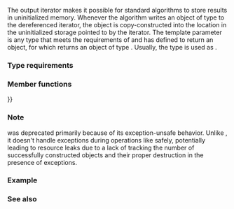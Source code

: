 {{cpp/title|raw_storage_iterator}}
{{cpp/memory/raw_storage_iterator/navbar}}
{{dcl begin}}
{{dcl header|memory}}
{{dcl rev begin}}
{{dcl|until=c++17|1=
template&lt; class OutputIt, class T &gt;
class raw_storage_iterator
    : public std::iterator&lt;std::output_iterator_tag, void, void, void, void&gt;;
}}
{{dcl|since=c++17|deprecated=c++17|removed=c++20|1=
template&lt; class OutputIt, class T &gt;
class raw_storage_iterator;
}}
{{dcl rev end}}
{{dcl end}}

The output iterator {{tt|std::raw_storage_iterator}} makes it possible for standard algorithms to store results in uninitialized memory. Whenever the algorithm writes an object of type {{tt|T}} to the dereferenced iterator, the object is copy-constructed into the location in the uninitialized storage pointed to by the iterator. The template parameter {{tt|OutputIt}} is any type that meets the requirements of {{named req|OutputIterator}} and has {{c|operator*}} defined to return an object, for which {{c|operator&amp;}} returns an object of type {{tt|T*}}. Usually, the type {{tt|T*}} is used as {{tt|OutputIt}}.

===Type requirements===
{{par begin}}
{{par req named|OutputIt|OutputIterator}}
{{par end}}

===Member functions===
{{dsc begin}}
{{dsc inc|cpp/memory/raw_storage_iterator/dsc constructor}}
{{dsc inc|cpp/memory/raw_storage_iterator/dsc operator{{=}}}}
{{dsc inc|cpp/memory/raw_storage_iterator/dsc operator*}}
{{dsc inc|cpp/memory/raw_storage_iterator/dsc operator_arith}}
{{dsc inc|cpp/memory/raw_storage_iterator/dsc base}}
{{dsc end}}

{{cpp/iterator/iterator/inherit|std::output_iterator_tag|void|void|void|void}}

===Note===
{{tt|std::raw_storage_iterator}} was deprecated primarily because of its exception-unsafe behavior. Unlike {{lc|std::uninitialized_copy}}, it doesn't handle exceptions during operations like {{lc|std::copy}} safely, potentially leading to resource leaks due to a lack of tracking the number of successfully constructed objects and their proper destruction in the presence of exceptions.

===Example===
{{example
|code=
#include &lt;algorithm&gt;
#include &lt;iostream&gt;
#include &lt;memory&gt;
#include &lt;string&gt;

int main()
{
    const std::string s[] = {"This", "is", "a", "test", "."};
    std::string* p = std::allocator&lt;std::string&gt;().allocate(5);
 
    std::copy(std::begin(s), std::end(s),
              std::raw_storage_iterator&lt;std::string*, std::string&gt;(p));
 
    for (std::string* i = p; i != p + 5; ++i)
    {
        std::cout &lt;&lt; *i &lt;&lt; '\n';
        i-&gt;~basic_string&lt;char&gt;();
    }
    std::allocator&lt;std::string&gt;().deallocate(p, 5);
}
|output=
This
is
a
test
.
}}

===See also===
{{dsc begin}}
{{dsc inc|cpp/memory/dsc allocator_traits}}
{{dsc inc|cpp/memory/dsc scoped_allocator_adaptor}}
{{dsc inc|cpp/memory/dsc uses_allocator}}
{{dsc end}}

{{langlinks|de|es|fr|it|ja|pt|ru|zh}}